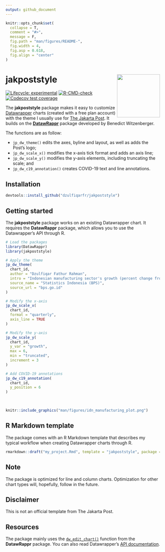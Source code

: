 ```yaml
---
output: github_document
---
```


<!-- README.md is generated from README.Rmd. Please edit that file -->

```r
knitr::opts_chunk$set(
  collapse = T,
  comment = "#>",
  message = F,
  fig.path = "man/figures/README-",
  fig.width = 4, 
  fig.asp = 0.618,
  fig.align = "center"
)
```

# jakpoststyle <img src="man/figures/logo.png" align="right" height="140"/>

<!-- badges: start -->
[![Lifecycle: experimental](https://img.shields.io/badge/lifecycle-experimental-orange.svg)](https://lifecycle.r-lib.org/articles/stages.html#experimental)
[![R-CMD-check](https://github.com/dzulfiqarfr/jakpoststyle/workflows/R-CMD-check/badge.svg)](https://github.com/dzulfiqarfr/jakpoststyle/actions)
[![Codecov test coverage](https://codecov.io/gh/dzulfiqarfr/jakpoststyle/branch/main/graph/badge.svg)](https://codecov.io/gh/dzulfiqarfr/jakpoststyle?branch=main)
<!-- badges: end -->

The **jakpoststyle** package makes it easy to customize [Datawrapper](https://www.datawrapper.de/) charts (created with a free plan account) with the theme I usually use for [The Jakarta Post](thejakartapost.com). It builds on the [**DatawRappr**](https://github.com/munichrocker/DatawRappr) package developed by Benedict Witzenberger.

The functions are as follow:

- `jp_dw_theme()` edits the axes, byline and layout, as well as adds the Post’s logo;  
- `jp_dw_scale_x()` modifies the x-axis tick format and adds an axis line;  
- `jp_dw_scale_y()` modifies the y-axis elements, including truncating the scale; and  
- `jp_dw_c19_annotation()` creates COVID-19 text and line annotations.

## Installation

``` r
devtools::install_github("dzulfiqarfr/jakpoststyle")
```

## Getting started

The **jakpoststyle** package works on an existing Datawrapper chart. It requires the **DatawRappr** package, which allows you to use the Datawrapper's API through R.

```r
# Load the packages
library(DatawRappr)
library(jakpoststyle)

# Apply the theme
jp_dw_theme(
  chart_id,
  author = "Dzulfiqar Fathur Rahman",
  intro = "Indonesian manufacturing sector's growth (percent change from a year earlier)",
  source_name = "Statistics Indonesia (BPS)",
  source_url = "bps.go.id"
)

# Modify the x-axis
jp_dw_scale_x(
  chart_id,
  format = "quarterly",
  axis_line = TRUE
)

# Modify the y-axis
jp_dw_scale_y(
  chart_id,
  y_var = "growth",
  max = 6,
  min = "truncated",
  increment = 3
)

# Add COVID-19 annotations
jp_dw_c19_annotation(
  chart_id,
  y_position = 6
)
```
<br>
```r
knitr::include_graphics("man/figures/idn_manufacturing_plot.png")
```


## R Markdown template

The package comes with an R Markdown template that describes my typical workflow when creating Datawrapper charts through R.

```r
rmarkdown::draft("my_project.Rmd", template = "jakpoststyle", package = "jakpoststyle")
```

## Note

The package is optimized for line and column charts. Optimization for other chart types will, hopefully, follow in the future.

## Disclaimer

This is not an official template from The Jakarta Post.

## Resources

The package mainly uses the [`dw_edit_chart()`](https://munichrocker.github.io/DatawRappr/reference/dw_edit_chart.html) function from the **DatawRappr** package. You can also read Datawrapper's [API documentation](https://developer.datawrapper.de/reference).
